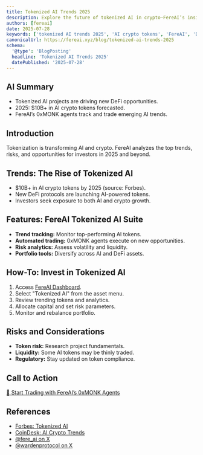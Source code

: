 ```yaml
---
title: Tokenized AI Trends 2025
description: Explore the future of tokenized AI in crypto—FereAI’s insights on trends, opportunities, and risks for 2025 and beyond.
authors: [fereai]
date: 2025-07-28
keywords: ['tokenized AI trends 2025', 'AI crypto tokens', 'FereAI', 'DeFi trends', '0xMONK agents']
canonicalUrl: https://fereai.xyz/blog/tokenized-ai-trends-2025
schema:
  '@type': 'BlogPosting'
  headline: 'Tokenized AI Trends 2025'
  datePublished: '2025-07-28'
---
```


## AI Summary

- Tokenized AI projects are driving new DeFi opportunities.
- 2025: $10B+ in AI crypto tokens forecasted.
- FereAI’s 0xMONK agents track and trade emerging AI trends.

## Introduction

Tokenization is transforming AI and crypto. FereAI analyzes the top trends, risks, and opportunities for investors in 2025 and beyond.

## Trends: The Rise of Tokenized AI

- $10B+ in AI crypto tokens by 2025 (source: Forbes).
- New DeFi protocols are launching AI-powered tokens.
- Investors seek exposure to both AI and crypto growth.

## Features: FereAI Tokenized AI Suite

- **Trend tracking:** Monitor top-performing AI tokens.
- **Automated trading:** 0xMONK agents execute on new opportunities.
- **Risk analytics:** Assess volatility and liquidity.
- **Portfolio tools:** Diversify across AI and DeFi assets.

## How-To: Invest in Tokenized AI

1. Access [FereAI Dashboard](https://fereai.xyz/dashboard).
2. Select "Tokenized AI" from the asset menu.
3. Review trending tokens and analytics.
4. Allocate capital and set risk parameters.
5. Monitor and rebalance portfolio.

## Risks and Considerations

- **Token risk:** Research project fundamentals.
- **Liquidity:** Some AI tokens may be thinly traded.
- **Regulatory:** Stay updated on token compliance.

## Call to Action

[🚀 Start Trading with FereAI’s 0xMONK Agents](https://fereai.xyz/dashboard)

## References

- [Forbes: Tokenized AI](https://www.forbes.com/sites/forbesfinancecouncil/2025/tokenized-ai/)
- [CoinDesk: AI Crypto Trends](https://www.coindesk.com/learn/ai-crypto-trends-2025/)
- [@fere_ai on X](https://x.com/fere_ai)
- [@wardenprotocol on X](https://x.com/wardenprotocol)

<script type="application/ld+json">
{
  "@context": "https://schema.org",
  "@type": "BlogPosting",
  "headline": "Tokenized AI Trends 2025",
  "description": "Explore the future of tokenized AI in crypto—FereAI’s insights on trends, opportunities, and risks for 2025 and beyond.",
  "datePublished": "2025-07-28",
  "author": {
    "@type": "Person",
    "name": "FereAI Crypto Expert"
  },
  "mainEntityOfPage": "https://fereai.xyz/blog/tokenized-ai-trends-2025",
  "publisher": {
    "@type": "Organization",
    "name": "FereAI.xyz",
    "url": "https://fereai.xyz"
  }
}
</script>

